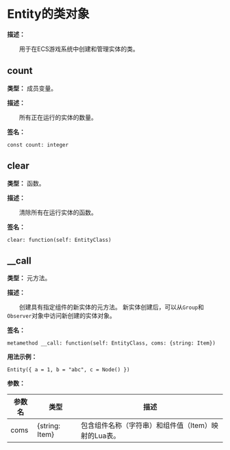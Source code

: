 
# Entity的类对象

**描述：**

&emsp;&emsp;用于在ECS游戏系统中创建和管理实体的类。

## count

**类型：** 成员变量。

**描述：**

&emsp;&emsp;所有正在运行的实体的数量。

**签名：**
```tl
const count: integer
```

## clear

**类型：** 函数。

**描述：**

&emsp;&emsp;清除所有在运行实体的函数。

**签名：**
```tl
clear: function(self: EntityClass)
```

## __call

**类型：** 元方法。

**描述：**

&emsp;&emsp;创建具有指定组件的新实体的元方法。
新实体创建后，可以从`Group`和`Observer`对象中访问新创建的实体对象。

**签名：**
```tl
metamethod __call: function(self: EntityClass, coms: {string: Item})
```

**用法示例：**
```tl
Entity({ a = 1, b = "abc", c = Node() })
```

**参数：**

| 参数名 | 类型 | 描述 |
| --- | --- | --- |
| coms | {string: Item} | 包含组件名称（字符串）和组件值（Item）映射的Lua表。 |